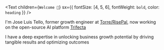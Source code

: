 <Text
  children={`Welcome 👋`}
  sx={{ fontSize: [4, 5, 6], fontWeight: `bold`, color: `heading` }}
/>

I'm Jose Luis Tello, former growth engineer at [Torre/RisePal](https://torre.ai), now working on the open-source AI platform [Trifecta](https://www.trifecta.fyi/)

I have a deep expertise in unlocking business growth potential by driving tangible results and optimizing outcomes

